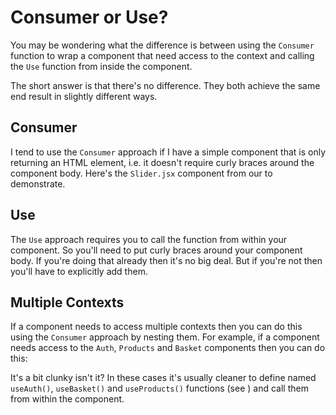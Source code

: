 
# Consumer or Use?

You may be wondering what the difference is between using the `Consumer`
function to wrap a component that need access to the context and calling the
`Use` function from inside the component.

The short answer is that there's no difference. They both achieve the same
end result in slightly different ways.

## Consumer

I tend to use the `Consumer` approach if I have a simple component that is
only returning an HTML element, i.e. it doesn't require curly braces around
the component body. Here's the `Slider.jsx` component from
our <Link to="/version2/streamlining" text="previous example"/> to demonstrate.

<Source
  code={SliderSrc}
  caption="Slider.jsx"
  expand
/>

## Use

The `Use` approach requires you to call the function from within your
component. So you'll need to put curly braces around your component body. If
you're doing that already then it's no big deal. But if you're not then
you'll have to explicitly add them.

<Source
  code={DisplaySrc}
  caption="Display.jsx"
  expand
/>

## Multiple Contexts

If a component needs to access multiple contexts then you can do this using
the `Consumer` approach by nesting them. For example, if a component needs
access to the `Auth`, `Products` and `Basket` components then you can do
this:

<Source
  code={ConsumerSrc}
  caption="ExampleComponent.jsx"
  expand
/>

It's a bit clunky isn't it? In these cases it's usually cleaner to define
named `useAuth()`, `useBasket()` and `useProducts()` functions
(see <Link to="/version2/streamlining" text="Streamlining Exports"/>) and call them
from within the component.

<Source
  code={UseSrc}
  caption="ExampleComponent.jsx"
  expand
/>
